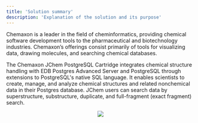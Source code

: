 ```yaml
---
title: 'Solution summary'
description: 'Explanation of the solution and its purpose'
---
```


Chemaxon is a leader in the field of cheminformatics, providing chemical software development tools to the pharmaceutical and biotechnology industries. Chemaxon’s offerings consist primarily of tools for visualizing data, drawing molecules, and searching chemical databases.

The Chemaxon JChem PostgreSQL Cartridge integrates chemical structure handling with EDB Postgres Advanced Server and PostgreSQL through extensions to PostgreSQL's native SQL language. It enables scientists to create, manage, and analyze chemical structures and related nonchemical data in their Postgres database. JChem users can search data by superstructure, substructure, duplicate, and full-fragment (exact fragment) search.


<p align="center">
  <img src="Images/UpdatedChemaxonSolutionSummary.png">
</p>
